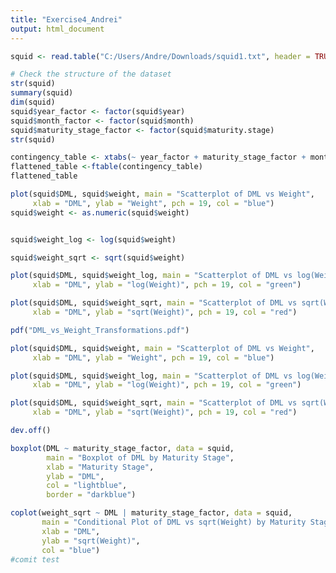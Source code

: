 ```yaml
---
title: "Exercise4_Andrei"
output: html_document
---
```


```r
squid <- read.table("C:/Users/Andre/Downloads/squid1.txt", header = TRUE)

# Check the structure of the dataset
str(squid)
summary(squid)
dim(squid)
squid$year_factor <- factor(squid$year)
squid$month_factor <- factor(squid$month)
squid$maturity_stage_factor <- factor(squid$maturity.stage)
str(squid)
```

```r
contingency_table <- xtabs(~ year_factor + maturity_stage_factor + month_factor, data = squid)
flattened_table <-ftable(contingency_table)
flattened_table
```
```r
plot(squid$DML, squid$weight, main = "Scatterplot of DML vs Weight",
     xlab = "DML", ylab = "Weight", pch = 19, col = "blue")
squid$weight <- as.numeric(squid$weight)


squid$weight_log <- log(squid$weight)

squid$weight_sqrt <- sqrt(squid$weight)

plot(squid$DML, squid$weight_log, main = "Scatterplot of DML vs log(Weight)",
     xlab = "DML", ylab = "log(Weight)", pch = 19, col = "green")

plot(squid$DML, squid$weight_sqrt, main = "Scatterplot of DML vs sqrt(Weight)",
     xlab = "DML", ylab = "sqrt(Weight)", pch = 19, col = "red")

pdf("DML_vs_Weight_Transformations.pdf")

plot(squid$DML, squid$weight, main = "Scatterplot of DML vs Weight",
     xlab = "DML", ylab = "Weight", pch = 19, col = "blue")

plot(squid$DML, squid$weight_log, main = "Scatterplot of DML vs log(Weight)",
     xlab = "DML", ylab = "log(Weight)", pch = 19, col = "green")

plot(squid$DML, squid$weight_sqrt, main = "Scatterplot of DML vs sqrt(Weight)",
     xlab = "DML", ylab = "sqrt(Weight)", pch = 19, col = "red")

dev.off()


```
```r
boxplot(DML ~ maturity_stage_factor, data = squid, 
        main = "Boxplot of DML by Maturity Stage", 
        xlab = "Maturity Stage", 
        ylab = "DML", 
        col = "lightblue", 
        border = "darkblue")
```

```r
coplot(weight_sqrt ~ DML | maturity_stage_factor, data = squid, 
       main = "Conditional Plot of DML vs sqrt(Weight) by Maturity Stage", 
       xlab = "DML", 
       ylab = "sqrt(Weight)",
       col = "blue")
#comit test
```

